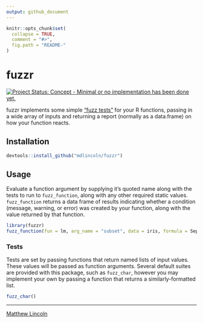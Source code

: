 ```yaml
---
output: github_document
---
```


<!-- README.md is generated from README.Rmd. Please edit that file -->

```r
knitr::opts_chunk$set(
  collapse = TRUE,
  comment = "#>",
  fig.path = "README-"
)
```

# fuzzr

[![Project Status: Concept - Minimal or no implementation has been done yet.](http://www.repostatus.org/badges/latest/concept.svg)](http://www.repostatus.org/#concept)

fuzzr implements some simple ["fuzz tests"](https://en.wikipedia.org/wiki/Fuzz_testing) for your R functions, passing in a wide array of inputs and returning a report (normally as a data.frame) on how your function reacts.

## Installation

```r
devtools::install_github("mdlincoln/fuzzr")
```

## Usage

Evaluate a function argument by supplying it's quoted name along with the tests to run to `fuzz_function`, along with any other required static values. 
`fuzz_function` returns a data frame of results indicating whether a condition (message, warning, or error) was created by your function, along with the value returned by that function.


```r
library(fuzzr)
fuzz_function(fun = lm, arg_name = "subset", data = iris, formula = Sepal.Length ~ Petal.Width + Petal.Length, tests = fuzz_all())
```

### Tests

Tests are set by passing functions that return named lists of input values.
These values will be passed as function arguments.
Several default suites are provided with this package, such as `fuzz_char`, however you may implement your own by passing a function that returns a similarly-formatted list.

```r
fuzz_char()
```

---
[Matthew Lincoln](http://matthewlincoln.net)
